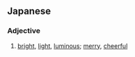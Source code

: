 ==Japanese==

===Adjective===
{{ja-adj|infl=い}}

# {{ja-def|明るい|明い}} [[bright]], [[light]], [[luminous]]; [[merry]], [[cheerful]]